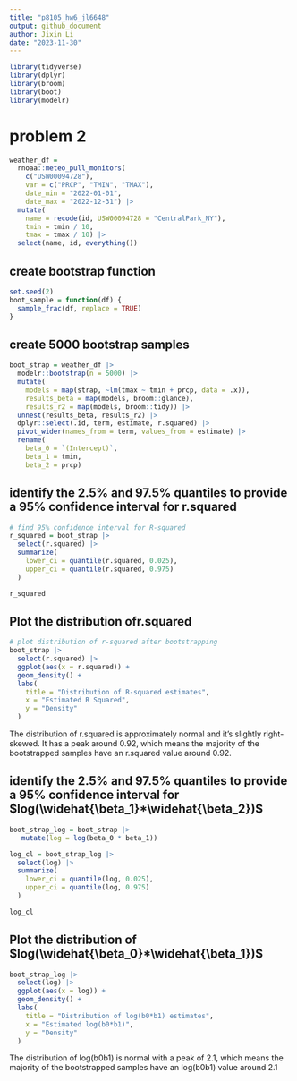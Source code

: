 ```yaml
---
title: "p8105_hw6_jl6648"
output: github_document
author: Jixin Li
date: "2023-11-30"
---
```


```r
library(tidyverse)
library(dplyr)
library(broom)
library(boot)
library(modelr)
```

# problem 2

```r
weather_df = 
  rnoaa::meteo_pull_monitors(
    c("USW00094728"),
    var = c("PRCP", "TMIN", "TMAX"), 
    date_min = "2022-01-01",
    date_max = "2022-12-31") |>
  mutate(
    name = recode(id, USW00094728 = "CentralPark_NY"),
    tmin = tmin / 10,
    tmax = tmax / 10) |>
  select(name, id, everything())
```

## create bootstrap function 
```r
set.seed(2)
boot_sample = function(df) {
  sample_frac(df, replace = TRUE)
}
```

## create 5000 bootstrap samples 
```r
boot_strap = weather_df |>  
  modelr::bootstrap(n = 5000) |> 
  mutate(
    models = map(strap, ~lm(tmax ~ tmin + prcp, data = .x)),
    results_beta = map(models, broom::glance),
    results_r2 = map(models, broom::tidy)) |> 
  unnest(results_beta, results_r2) |> 
  dplyr::select(.id, term, estimate, r.squared) |> 
  pivot_wider(names_from = term, values_from = estimate) |> 
  rename(
    beta_0 = `(Intercept)`,
    beta_1 = tmin,
    beta_2 = prcp) 
```

## identify the 2.5% and 97.5% quantiles to provide a 95% confidence interval for r.squared
```r
# find 95% confidence interval for R-squared
r_squared = boot_strap |>
  select(r.squared) |>
  summarize(
    lower_ci = quantile(r.squared, 0.025),
    upper_ci = quantile(r.squared, 0.975)
  ) 

r_squared
```

##  Plot the distribution ofr.squared
```r
# plot distribution of r-squared after bootstrapping
boot_strap |>
  select(r.squared) |>
  ggplot(aes(x = r.squared)) + 
  geom_density() + 
  labs(
    title = "Distribution of R-squared estimates",
    x = "Estimated R Squared",
    y = "Density"
  )
```

The distribution of r.squared is approximately normal and it's slightly right-skewed. It has a peak around 0.92, which means the majority of the bootstrapped samples have an r.squared value around 0.92.

## identify the 2.5% and 97.5% quantiles to provide a 95% confidence interval for $log(\widehat{\beta_1}*\widehat{\beta_2})$
```r
boot_strap_log = boot_strap |> 
   mutate(log = log(beta_0 * beta_1))

log_cl = boot_strap_log |>
  select(log) |> 
  summarize(
    lower_ci = quantile(log, 0.025),
    upper_ci = quantile(log, 0.975)
  )

log_cl
```

##  Plot the distribution of $log(\widehat{\beta_0}*\widehat{\beta_1})$
```r
boot_strap_log |>
  select(log) |>
  ggplot(aes(x = log)) + 
  geom_density() + 
  labs(
    title = "Distribution of log(b0*b1) estimates",
    x = "Estimated log(b0*b1)",
    y = "Density"
  )
```

The distribution of log(b0b1) is normal with a peak of 2.1, which means the majority of the bootstrapped samples have an log(b0b1) value around 2.1
